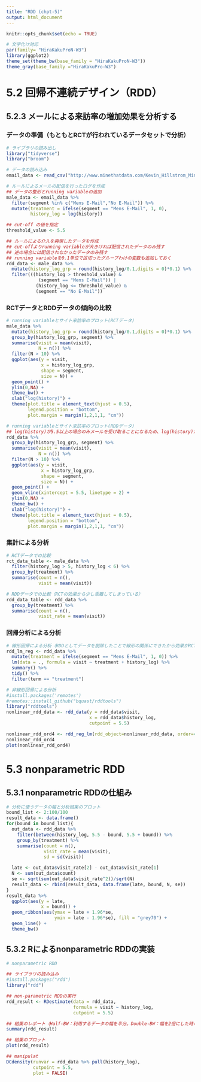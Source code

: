 ```yaml
---
title: "RDD (chpt-5)"
output: html_document
---
```


```r
knitr::opts_chunk$set(echo = TRUE)
```

```r
# 文字化け対応
par(family= "HiraKakuProN-W3")
library(ggplot2)
theme_set(theme_bw(base_family = "HiraKakuProN-W3"))
theme_gray(base_family ="HiraKakuPro-W3")
```

# 5.2 回帰不連続デザイン（RDD）
## 5.2.3 メールによる来訪率の増加効果を分析する
### データの準備（もともとRCTが行われているデータセットで分析）
```r
# ライブラリの読み出し
library("tidyverse")
library("broom")

# データの読み込み
email_data <- read_csv("http://www.minethatdata.com/Kevin_Hillstrom_MineThatData_E-MailAnalytics_DataMiningChallenge_2008.03.20.csv")

# ルールによるメールの配信を行ったログを作成
## データの整形とrunning variableの追加
male_data <- email_data %>%
  filter(segment %in% c("Mens E-Mail","No E-Mail")) %>%
  mutate(treatment = ifelse(segment == "Mens E-Mail", 1, 0),
         history_log = log(history))

## cut-off の値を指定
threshold_value <- 5.5

## ルールによる介入を再現したデータを作成
## cut-offよりrunning variableが大きければ配信されたデータのみ残す
## 逆の場合には配信されなかったデータのみ残す
## running variableを0.1単位で区切ったグループわけの変数も追加しておく
rdd_data <- male_data %>%
  mutate(history_log_grp = round(history_log/0.1,digits = 0)*0.1) %>%
  filter(((history_log > threshold_value) &
            (segment == "Mens E-Mail")) |
           (history_log <= threshold_value) &
           (segment == "No E-Mail"))
```
### RCTデータとRDDデータの傾向の比較
```r
# running variableとサイト来訪率のプロット(RCTデータ)
male_data %>%
  mutate(history_log_grp = round(history_log/0.1,digits = 0)*0.1) %>%
  group_by(history_log_grp, segment) %>%
  summarise(visit = mean(visit),
            N = n()) %>%
  filter(N > 10) %>%
  ggplot(aes(y = visit,
             x = history_log_grp,
             shape = segment,
             size = N)) +
  geom_point() +
  ylim(0,NA) +
  theme_bw() +
  xlab("log(history)") +
  theme(plot.title = element_text(hjust = 0.5),
        legend.position = "bottom",
        plot.margin = margin(1,2,1,1, "cm"))

# running variableとサイト来訪率のプロット(RDDデータ)
## log(history)が5.5以上の場合のみメールを受け取ることになるため、log(history)が5.5以上でメールの介入が行われていないデータ ＆ log(history)が5.5以下でメールの介入が行われているデータを削除
rdd_data %>%
  group_by(history_log_grp, segment) %>%
  summarise(visit = mean(visit),
            N = n()) %>%
  filter(N > 10) %>%
  ggplot(aes(y = visit,
             x = history_log_grp,
             shape = segment,
             size = N)) +
  geom_point() +
  geom_vline(xintercept = 5.5, linetype = 2) +
  ylim(0,NA) +
  theme_bw() +
  xlab("log(history)") +
  theme(plot.title = element_text(hjust = 0.5),
        legend.position = "bottom",
        plot.margin = margin(1,2,1,1, "cm"))
```
### 集計による分析
```r
# RCTデータでの比較
rct_data_table <- male_data %>%
  filter(history_log > 5, history_log < 6) %>%
  group_by(treatment) %>%
  summarise(count = n(),
            visit = mean(visit))

# RDDデータでの比較（RCTの効果から少し乖離してしまっている）
rdd_data_table <- rdd_data %>%
  group_by(treatment) %>%
  summarise(count = n(),
            visit_rate = mean(visit)) 
```
### 回帰分析による分析
```r
# 線形回帰による分析（RDDとしてデータを削除したことで線形の関係にできたから効果がRCTの時と近くなっている）
rdd_lm_reg <- rdd_data %>%
  mutate(treatment = ifelse(segment == "Mens E-Mail", 1, 0)) %>%
  lm(data = ., formula = visit ~ treatment + history_log) %>%
  summary() %>%
  tidy() %>%
  filter(term == "treatment")

# 非線形回帰による分析
#install.packages('remotes')
#remotes::install_github("bquast/rddtools")
library("rddtools")
nonlinear_rdd_data <- rdd_data(y = rdd_data$visit,
                               x = rdd_data$history_log,
                               cutpoint = 5.5)

nonlinear_rdd_ord4 <- rdd_reg_lm(rdd_object=nonlinear_rdd_data, order=4)
nonlinear_rdd_ord4
plot(nonlinear_rdd_ord4)
```

# 5.3 nonparametric RDD
## 5.3.1 nonparametric RDDの仕組み
```r
# 分析に使うデータの幅と分析結果のプロット
bound_list <- 2:100/100
result_data <- data.frame()
for(bound in bound_list){
  out_data <- rdd_data %>%
    filter(between(history_log, 5.5 - bound, 5.5 + bound)) %>%
    group_by(treatment) %>%
    summarise(count = n(),
              visit_rate = mean(visit),
              sd = sd(visit))

  late <- out_data$visit_rate[2] - out_data$visit_rate[1]
  N <- sum(out_data$count)
  se <- sqrt(sum(out_data$visit_rate^2))/sqrt(N)
  result_data <- rbind(result_data, data.frame(late, bound, N, se))
}
result_data %>%
  ggplot(aes(y = late,
             x = bound)) +
  geom_ribbon(aes(ymax = late + 1.96*se,
                  ymin = late - 1.96*se), fill = "grey70") +
  geom_line() +
  theme_bw()
```
## 5.3.2 Rによるnonparametric RDDの実装
```r
# nonparametric RDD

## ライブラリの読み込み
#install.packages("rdd")
library("rdd")

## non-parametric RDDの実行
rdd_result <- RDestimate(data = rdd_data,
                         formula = visit ~ history_log,
                         cutpoint = 5.5)

## 結果のレポート（Half-BW：利用するデータの幅を半分。Double-BW：幅を2倍にした時の推定値）
summary(rdd_result)

## 結果のプロット
plot(rdd_result)

## manipulat
DCdensity(runvar = rdd_data %>% pull(history_log),
          cutpoint = 5.5,
          plot = FALSE)
```












